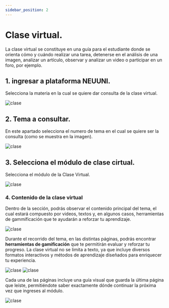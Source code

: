 ```yaml
---
sidebar_position: 2
---
```


# Clase virtual.

La clase virtual se constituye en una guía para el estudiante donde se orienta cómo y cuándo 
realizar una tarea, detenerse en el análisis de una imagen, analizar un artículo, observar y analizar un 
video o participar en un foro, por ejemplo.

## 1. ingresar a plataforma NEUUNI.

Selecciona la materia en la cual se quiere dar consulta de la clase virtual.

![clase](./img/clases1.jpg)

## 2. Tema a consultar.

En este apartado selecciona el numero de tema en el cual se quiere
ser la consulta (como se muestra en la imagen). 

![clase](./img/clase2.jpg)

## 3. Selecciona el módulo de clase cirtual.

Selecciona el módulo de la Clase Virtual.

![clase](./img/clase3.jpg)

### 4. Contenido de la clase virtual

Dentro de la sección, podrás observar el contenido principal del tema, el cual estará compuesto 
por videos, textos y, en algunos casos, herramientas de gammificación que te ayudarán a reforzar
tu aprendizaje.

![clase](./img/virt4.jpg)

Durante el recorrido del tema, en las distintas páginas, podrás encontrar **herramientas de gamificación** que 
te permitirán evaluar y reforzar tu progreso. La clase virtual no se limita a texto, ya que incluye diversos 
formatos interactivos y métodos de aprendizaje diseñados para enriquecer tu experiencia.

![clase](./img/virt6.jpg)
![clase](./img/virt7.jpg)

Cada una de las páginas incluye una guía visual que guarda la última página que leíste, 
permitiéndote saber exactamente dónde continuar la próxima vez que ingreses al módulo.

![clase](./img/virt5.jpg)